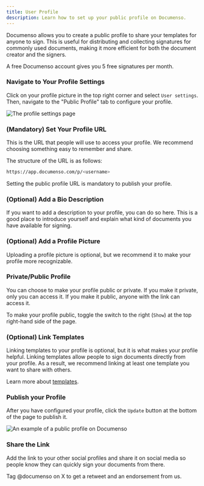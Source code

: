 ```yaml
---
title: User Profile
description: Learn how to set up your public profile on Documenso.
---
```



Documenso allows you to create a public profile to share your templates for anyone to sign. This is useful for distributing and collecting signatures for commonly used documents, making it more efficient for both the document creator and the signers.

<Callout type="info">A free Documenso account gives you 5 free signatures per month.</Callout>

<Steps>

### Navigate to Your Profile Settings

Click on your profile picture in the top right corner and select `User settings`. Then, navigate to the "Public Profile" tab to configure your profile.

![The profile settings page](/public-profile/documenso-public-profile-settings.webp)

### (Mandatory) Set Your Profile URL

This is the URL that people will use to access your profile. We recommend choosing something easy to remember and share.

The structure of the URL is as follows:

```bash
https://app.documenso.com/p/<username>
```

Setting the public profile URL is mandatory to publish your profile.

### (Optional) Add a Bio Description

If you want to add a description to your profile, you can do so here. This is a good place to introduce yourself and explain what kind of documents you have available for signing.

### (Optional) Add a Profile Picture

Uploading a profile picture is optional, but we recommend it to make your profile more recognizable.

### Private/Public Profile

You can choose to make your profile public or private. If you make it private, only you can access it. If you make it public, anyone with the link can access it.

To make your profile public, toggle the switch to the right (`Show`) at the top right-hand side of the page.

### (Optional) Link Templates

Linking templates to your profile is optional, but it is what makes your profile helpful. Linking templates allow people to sign documents directly from your profile. As a result, we recommend linking at least one template you want to share with others.

Learn more about [templates](/templates).

### Publish your Profile

After you have configured your profile, click the `Update` button at the bottom of the page to publish it.

![An example of a public profile on Documenso](/direct-links/documenso-profile.webp)

### Share the Link

Add the link to your other social profiles and share it on social media so people know they can quickly sign your documents from there.

<Callout>Tag @documenso on X to get a retweet and an endorsement from us.</Callout>

</Steps>

